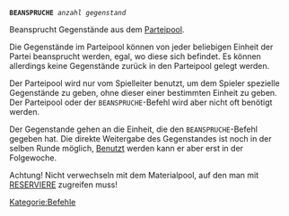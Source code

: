 <tt>'''BEANSPRUCHE''' ''anzahl gegenstand''</tt>

Beansprucht Gegenstände aus dem [[Parteipool]].

Die Gegenstände im Parteipool können von jeder beliebigen Einheit der Partei beansprucht werden, egal, wo diese sich befindet. Es können allerdings keine Gegenstände zurück in den Parteipool gelegt werden.

Der Parteipool wird nur vom Spielleiter benutzt, um dem Spieler spezielle Gegenstände zu geben, ohne dieser einer bestimmten Einheit zu geben. Der Parteipool oder der <tt>BEANSPRUCHE</tt>-Befehl wird aber nicht oft benötigt werden.

Der Gegenstande gehen an die Einheit, die den <tt>BEANSPRUCHE</tt>-Befehl gegeben hat. Die direkte Weitergabe des Gegenstandes ist noch in der selben Runde möglich, [[BENUTZE|Benutzt]] werden kann er aber erst in der Folgewoche.

Achtung! Nicht verwechseln mit dem Materialpool, auf den man mit [[RESERVIERE]] zugreifen muss!


[[Kategorie:Befehle]]